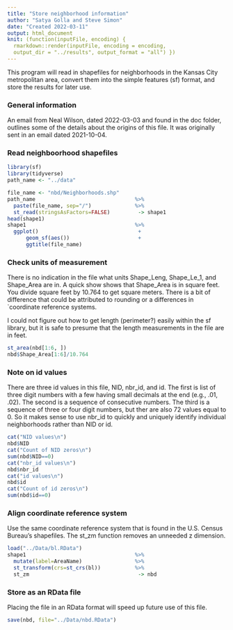 ```yaml
---
title: "Store neighborhood information"
author: "Satya Golla and Steve Simon"
date: "Created 2022-03-11"
output: html_document
knit: (function(inputFile, encoding) {
  rmarkdown::render(inputFile, encoding = encoding,
  output_dir = "../results", output_format = "all") })  
---
```


This program will read in shapefiles for neighborhoods in the Kansas City metropolitan area, convert them into the simple features (sf) format, and store the results for later use.

### General information

An email from Neal Wilson, dated 2022-03-03 and found in the doc folder, outlines some of the details about the origins of this file. It was originally sent in an email dated 2021-10-04.

### Read neighboorhood shapefiles


```r
library(sf)
library(tidyverse)
path_name <- "../data"
```

```r
file_name <- "nbd/Neighborhoods.shp"
path_name                                %>%
  paste(file_name, sep="/")              %>%
  st_read(stringsAsFactors=FALSE)         -> shape1
head(shape1) 
shape1                                   %>%
  ggplot()                                +
      geom_sf(aes())                      +
      ggtitle(file_name)
```

### Check units of measurement

There is no indication in the file what units Shape_Leng, Shape_Le_1, and Shape_Area are in. A quick show shows that Shape_Area is in square feet. You divide square feet by 10.764 to get square meters. There is a bit of difference that could be attributed to rounding or a differences in `coordinate reference systems.

I could not figure out how to get length (perimeter?) easily within the sf library, but it is safe to presume that the length measurements in the file are in feet.

```r
st_area(nbd[1:6, ])
nbd$Shape_Area[1:6]/10.764
```

### Note on id values

There are three id values in this file, NID, nbr_id, and id. The first is list of three digit numbers with a few having small decimals at the end (e.g., .01, .02). The second is a sequence of consecutive numbers. The third is a sequence of three or four digit numbers, but ther are also 72 values equal to 0. So it makes sense to use nbr_id to quickly and uniquely identify individual neighborhoods rather than NID or id.

```r
cat("NID values\n")
nbd$NID
cat("Count of NID zeros\n")
sum(nbd$NID==0)
cat("nbr_id values\n")
nbd$nbr_id
cat("id values\n")
nbd$id
cat("Count of id zeros\n")
sum(nbd$id==0)
```

### Align coordinate reference system

Use the same coordinate reference system that is found in the U.S. Census Bureau's shapefiles. The st_zm function removes an unneeded z dimension.

```r
load("../Data/bl.RData")
shape1                                   %>%
  mutate(label=AreaName)                 %>%
  st_transform(crs=st_crs(bl))           %>%
  st_zm                                   -> nbd
```

### Store as an RData file

Placing the file in an RData format will speed up future use of this file.

```r
save(nbd, file="../Data/nbd.RData")
```
